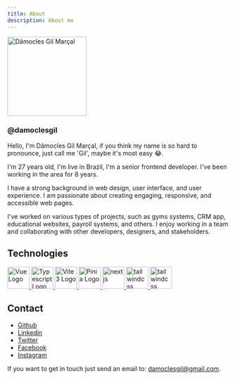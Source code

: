 ```yaml
---
title: About
description: About me
---
```


<div className="flex flex-col justify-center items-center">
<Image className="rounded-full m-0" src="/damoclesgil.jpg" width="180" height="180" alt="Dâmocles Gil Marçal" title="Dâmocles Gil" />
<h3 className="m-0 mt-2">@damoclesgil</h3>
</div>

Hello, I'm Dâmocles Gil Marçal, if you think my name is so hard to pronounce, just call me 'Gil', maybe it's most easy 😂. 

I'm 27 years old, I'm live in Brazil, I'm a senior frontend developer. I've been working in the area for 8 years. 

I have a strong background in web design, user interface, and user experience. I am passionate about creating engaging, responsive, and accessible web pages. 

I've worked on various types of projects, such as gyms systems, CRM app, educational websites, payroll systems, and others. I enjoy working in a team and collaborating with other developers, designers, and stakeholders.

## Technologies

<div className="flex flex-row justify-between items-start" style={{ marginTop: '0.2rem' }}>
  <a href="https://vuejs.org/" target="blank">
   <Image src="https://router.vuejs.org/logo.svg" width="50" height="50" alt="Vue Logo" />
  </a>
  <a href="https://www.typescriptlang.org/" target="blank">
    <img
      src="https://upload.wikimedia.org/wikipedia/commons/thumb/4/4c/Typescript_logo_2020.svg/1024px-Typescript_logo_2020.svg.png?20210506173343"
      width="50"
      height="50" 
      alt="Typescript Logo"
    />
  </a>
  <a href="https://vitejs.dev/" target="blank">
    <img src="https://vitejs.dev/logo.svg" width="50" height="50"  alt="Vite 3 Logo" />
  </a>
  <a href="https://pinia.vuejs.org/" target="blank">
    <img src="https://pinia.vuejs.org/logo.svg" width="50" height="50"  alt="Pinia Logo" />
  </a>
  <a href="https://nextjs.org/" target="blank">
   <img width="50" height="50"  src="https://raw.githubusercontent.com/devicons/devicon/master/icons/nextjs/nextjs-original.svg" alt="nextjs" />
  </a>
  <a href="https://tailwindcss.com/" target="blank">
   <img width="50" height="50"  src="https://raw.githubusercontent.com/devicons/devicon/6910f0503efdd315c8f9b858234310c06e04d9c0/icons/tailwindcss/tailwindcss-original.svg" alt="tailwindcss" />
  </a>
  <a href="https://graphql.org/" target="blank">
   <img width="50" height="50"  src="https://raw.githubusercontent.com/devicons/devicon/6910f0503efdd315c8f9b858234310c06e04d9c0/icons/graphql/graphql-plain.svg" alt="tailwindcss" />
  </a>
</div>

## Contact


- [Github](https://github.com/damoclesgil/)
- [Linkedin](https://www.linkedin.com/in/damoclesgil/)
- [Twitter](https://twitter.com/damoclesgil)
- [Facebook](https://www.facebook.com/damoclesgil)
- [Instagram](https://www.instagram.com/damoclesgil/)

If you want to get in touch just send an email to: [damoclesgil@gmail.com](mailto:damoclesgil@gmail.com).

